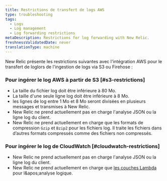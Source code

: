 ```yaml
---
title: Restrictions de transfert de logs AWS
type: troubleshooting
tags:
  - Logs
  - Log management
  - Log forwarding restrictions
metaDescription: Restrictions for log forwarding with New Relic.
freshnessValidatedDate: never
translationType: machine
---
```


New Relic présente les restrictions suivantes avec l&apos;intégration AWS pour le transfert de loglors de l&apos;ingestion de logs via S3 ou Firehose :

### Pour ingérer le log AWS à partir de S3 [#s3-restrictions]

* La taille du fichier log doit être inférieure à 80 Mo.
* La taille d&apos;une seule ligne log doit être inférieure à 8 Mo.
* les lignes de log entre 1 Mo et 8 Mo seront divisées en plusieurs messages et transmises à New Relic.
* New Relic ne prend actuellement pas en charge l&apos;analyse JSON ou la ligne log du client.
* New Relic ne prend actuellement en charge que les formats de compression `Gzip` et `Bzip2` pour les fichiers log. Il traite les fichiers dans d’autres formats compressés comme des fichiers non compressés.

### Pour ingérer le log de CloudWatch [#cloudwatch-restrictions]

* New Relic ne prend actuellement pas en charge l&apos;analyse JSON ou la ligne log du client.
* New Relic ne prend actuellement en charge que [les couches Lambda](https://github.com/newrelic/newrelic-lambda-layers) pour l&amp;apos;analyse logique.